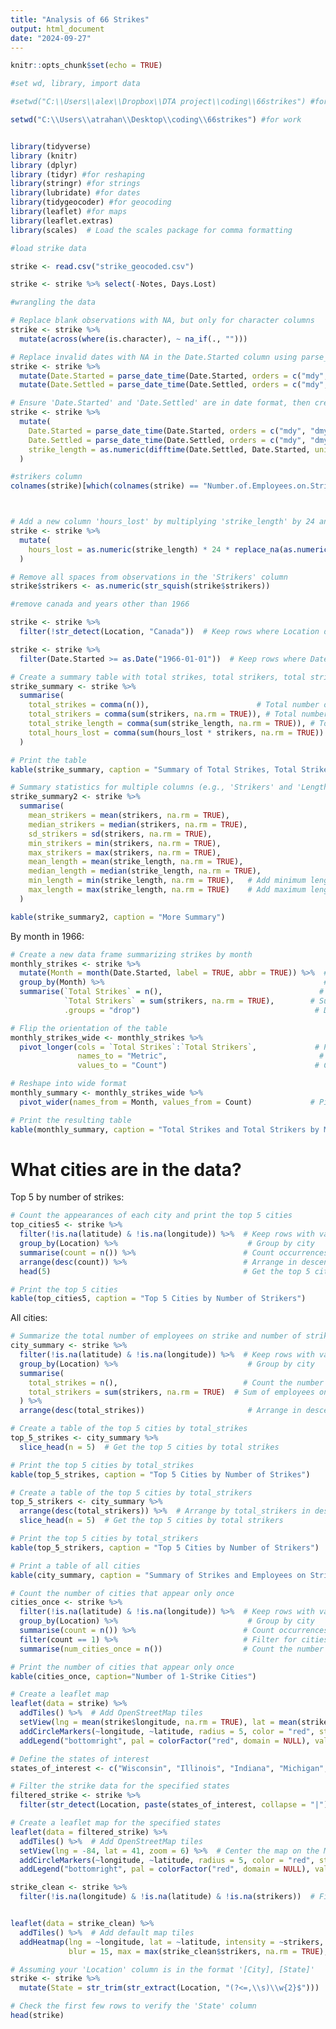 ```yaml
---
title: "Analysis of 66 Strikes"
output: html_document
date: "2024-09-27"
---
```


```r
knitr::opts_chunk$set(echo = TRUE)
```



```r

#set wd, library, import data

#setwd("C:\\Users\\alex\\Dropbox\\DTA project\\coding\\66strikes") #for home

setwd("C:\\Users\\atrahan\\Desktop\\coding\\66strikes") #for work


library(tidyverse)
library (knitr)
library (dplyr)
library (tidyr) #for reshaping
library(stringr) #for strings
library(lubridate) #for dates
library(tidygeocoder) #for geocoding
library(leaflet) #for maps
library(leaflet.extras)
library(scales)  # Load the scales package for comma formatting

```



```r
#load strike data

strike <- read.csv("strike_geocoded.csv")

strike <- strike %>% select(-Notes, Days.Lost)
```


```r
#wrangling the data

# Replace blank observations with NA, but only for character columns
strike <- strike %>%
  mutate(across(where(is.character), ~ na_if(., "")))

# Replace invalid dates with NA in the Date.Started column using parse_date_time
strike <- strike %>%
  mutate(Date.Started = parse_date_time(Date.Started, orders = c("mdy", "dmy", "ymd"), quiet = TRUE)) %>%
  mutate(Date.Settled = parse_date_time(Date.Settled, orders = c("mdy", "dmy", "ymd"), quiet = TRUE))

# Ensure 'Date.Started' and 'Date.Settled' are in date format, then create 'Length' column
strike <- strike %>%
  mutate(
    Date.Started = parse_date_time(Date.Started, orders = c("mdy", "dmy", "ymd"), quiet = TRUE),
    Date.Settled = parse_date_time(Date.Settled, orders = c("mdy", "dmy", "ymd"), quiet = TRUE),
    strike_length = as.numeric(difftime(Date.Settled, Date.Started, units = "days"))  # Create 'strike_length' column
  )

#strikers column
colnames(strike)[which(colnames(strike) == "Number.of.Employees.on.Strike")] <- "strikers"



# Add a new column 'hours_lost' by multiplying 'strike_length' by 24 and 'strikers'
strike <- strike %>%
  mutate(
    hours_lost = as.numeric(strike_length) * 24 * replace_na(as.numeric(strikers), 0)  # Ensure numeric conversion and handle NAs
  )

# Remove all spaces from observations in the 'Strikers' column
strike$strikers <- as.numeric(str_squish(strike$strikers))

#remove canada and years other than 1966

strike <- strike %>%
  filter(!str_detect(Location, "Canada"))  # Keep rows where Location does not contain "Canada"

strike <- strike %>%
  filter(Date.Started >= as.Date("1966-01-01"))  # Keep rows where Date.Started is on or after January 1, 1966


```


```r

# Create a summary table with total strikes, total strikers, total strike length, and total hours lost
strike_summary <- strike %>%
  summarise(
    total_strikes = comma(n()),                        # Total number of strikes with comma formatting
    total_strikers = comma(sum(strikers, na.rm = TRUE)), # Total number of strikers with comma formatting
    total_strike_length = comma(sum(strike_length, na.rm = TRUE)), # Total strike length with comma formatting
    total_hours_lost = comma(sum(hours_lost * strikers, na.rm = TRUE))  # Total hours lost with comma formatting
  )

# Print the table
kable(strike_summary, caption = "Summary of Total Strikes, Total Strikers, Total Strike Length, and Total Hours Lost")


```

```r
# Summary statistics for multiple columns (e.g., 'Strikers' and 'Length' of strikes)
strike_summary2 <- strike %>%
  summarise(
    mean_strikers = mean(strikers, na.rm = TRUE),
    median_strikers = median(strikers, na.rm = TRUE),
    sd_strikers = sd(strikers, na.rm = TRUE),
    min_strikers = min(strikers, na.rm = TRUE),
    max_strikers = max(strikers, na.rm = TRUE),
    mean_length = mean(strike_length, na.rm = TRUE),
    median_length = median(strike_length, na.rm = TRUE),
    min_length = min(strike_length, na.rm = TRUE),   # Add minimum length
    max_length = max(strike_length, na.rm = TRUE)    # Add maximum length
  )

kable(strike_summary2, caption = "More Summary")

```



By month in 1966:

```r
# Create a new data frame summarizing strikes by month
monthly_strikes <- strike %>%
  mutate(Month = month(Date.Started, label = TRUE, abbr = TRUE)) %>%  # Extract month names
  group_by(Month) %>%                                                 # Group by month
  summarise(`Total Strikes` = n(),                                   # Count total strikes
            `Total Strikers` = sum(strikers, na.rm = TRUE),        # Sum total strikers
            .groups = "drop")                                       # Drop grouping after summarising

# Flip the orientation of the table
monthly_strikes_wide <- monthly_strikes %>%
  pivot_longer(cols = `Total Strikes`:`Total Strikers`,             # Pivot longer for two rows
               names_to = "Metric",                                  # Create a new column for metric names
               values_to = "Count")                                 # Create a new column for values

# Reshape into wide format
monthly_summary <- monthly_strikes_wide %>%
  pivot_wider(names_from = Month, values_from = Count)             # Pivot wider to get months as columns

# Print the resulting table
kable(monthly_summary, caption = "Total Strikes and Total Strikers by Month")
```



# What cities are in the data?

Top 5 by number of strikes:

```r

# Count the appearances of each city and print the top 5 cities
top_cities5 <- strike %>%
  filter(!is.na(latitude) & !is.na(longitude)) %>%  # Keep rows with valid lat/long
  group_by(Location) %>%                             # Group by city
  summarise(count = n()) %>%                        # Count occurrences
  arrange(desc(count)) %>%                          # Arrange in descending order
  head(5)                                           # Get the top 5 cities

# Print the top 5 cities
kable(top_cities5, caption = "Top 5 Cities by Number of Strikers")

```



All cities:

```r
# Summarize the total number of employees on strike and number of strikes for each city
city_summary <- strike %>%
  filter(!is.na(latitude) & !is.na(longitude)) %>%  # Keep rows with valid lat/long
  group_by(Location) %>%                             # Group by city
  summarise(
    total_strikes = n(),                            # Count the number of strikes
    total_strikers = sum(strikers, na.rm = TRUE)  # Sum of employees on strike
  ) %>%
  arrange(desc(total_strikes))                       # Arrange in descending order of strikes

# Create a table of the top 5 cities by total_strikes
top_5_strikes <- city_summary %>%
  slice_head(n = 5)  # Get the top 5 cities by total strikes

# Print the top 5 cities by total_strikes
kable(top_5_strikes, caption = "Top 5 Cities by Number of Strikes")

# Create a table of the top 5 cities by total_strikers
top_5_strikers <- city_summary %>%
  arrange(desc(total_strikers)) %>%  # Arrange by total_strikers in descending order
  slice_head(n = 5)  # Get the top 5 cities by total strikers

# Print the top 5 cities by total_strikers
kable(top_5_strikers, caption = "Top 5 Cities by Number of Strikers")

# Print a table of all cities
kable(city_summary, caption = "Summary of Strikes and Employees on Strike by City")

```


```r
# Count the number of cities that appear only once
cities_once <- strike %>%
  filter(!is.na(latitude) & !is.na(longitude)) %>%  # Keep rows with valid lat/long
  group_by(Location) %>%                             # Group by city
  summarise(count = n()) %>%                        # Count occurrences
  filter(count == 1) %>%                            # Filter for cities that appear only once
  summarise(num_cities_once = n())                  # Count the number of such cities

# Print the number of cities that appear only once
kable(cities_once, caption="Number of 1-Strike Cities")
```

```r
# Create a leaflet map
leaflet(data = strike) %>%
  addTiles() %>%  # Add OpenStreetMap tiles
  setView(lng = mean(strike$longitude, na.rm = TRUE), lat = mean(strike$latitude, na.rm = TRUE), zoom = 4) %>%
  addCircleMarkers(~longitude, ~latitude, radius = 5, color = "red", stroke = FALSE, fillOpacity = 0.5) %>%
  addLegend("bottomright", pal = colorFactor("red", domain = NULL), values = NULL, title = "Strikes")

```

```r

# Define the states of interest
states_of_interest <- c("Wisconsin", "Illinois", "Indiana", "Michigan", "Ohio", "Pennsylvania", "New York")

# Filter the strike data for the specified states
filtered_strike <- strike %>%
  filter(str_detect(Location, paste(states_of_interest, collapse = "|")))

# Create a leaflet map for the specified states
leaflet(data = filtered_strike) %>%
  addTiles() %>%  # Add OpenStreetMap tiles
  setView(lng = -84, lat = 41, zoom = 6) %>%  # Center the map on the Midwest region
  addCircleMarkers(~longitude, ~latitude, radius = 5, color = "red", stroke = FALSE, fillOpacity = 0.5) %>%
  addLegend("bottomright", pal = colorFactor("red", domain = NULL), values = NULL, title = "Strikes")

```

```r

strike_clean <- strike %>%
  filter(!is.na(longitude) & !is.na(latitude) & !is.na(strikers))  # Filter out rows with NA


leaflet(data = strike_clean) %>%
  addTiles() %>%  # Add default map tiles
  addHeatmap(lng = ~longitude, lat = ~latitude, intensity = ~strikers, 
             blur = 15, max = max(strike_clean$strikers, na.rm = TRUE), radius = 35)


```

```r
# Assuming your 'Location' column is in the format '[City], [State]'
strike <- strike %>%
  mutate(State = str_trim(str_extract(Location, "(?<=,\\s)\\w{2}$")))

# Check the first few rows to verify the 'State' column
head(strike)
```

